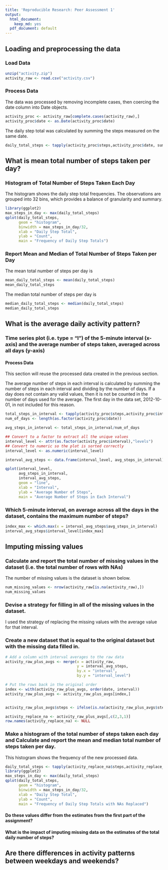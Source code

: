 ```yaml
---
title: 'Reproducible Research: Peer Assessment 1'
output:
  html_document:
    keep_md: yes
  pdf_document: default
---
```



## Loading and preprocessing the data

### Load Data
```r
unzip("activity.zip")
activity_raw <- read.csv("activity.csv")
```

### Process Data

The data was processed by removing incomplete cases, then coercing the date 
column into Date objects. 

```r
activity_proc <- activity_raw[complete.cases(activity_raw),]
activity_proc$date <- as.Date(activity_proc$date)
```

The daily step total was calculated by summing the steps measured on the same
date.
```r
daily_total_steps <- tapply(activity_proc$steps,activity_proc$date, sum)
```



## What is mean total number of steps taken per day?
### Histogram of Total Number of Steps Taken Each Day

The histogram shows the daily step total frequencies. The observations
are grouped into 32 bins, which provides a balance of granularity and summary.
```r
library(ggplot2)
max_steps_in_day <- max(daily_total_steps)
qplot(daily_total_steps, 
      geom = "histogram", 
      binwidth = max_steps_in_day/32,
      xlab = "Daily Step Total",
      ylab = "Count",
      main = "Frequency of Daily Step Totals")
```

### Report Mean and Median of Total Number of Steps Taken per Day

The mean total number of steps per day is 
```r
mean_daily_total_steps <- mean(daily_total_steps)
mean_daily_total_steps
```

The median total number of steps per day is 
```r
median_daily_total_steps <- median(daily_total_steps)
median_daily_total_steps
```

## What is the average daily activity pattern?

### Time series plot (i.e. type = "l") of the 5-minute interval (x-axis) and the average number of steps taken, averaged across all days (y-axis)

#### Process Data

This section will reuse the processed data created in the previous section.

The average number of steps in each interval is calculated by summing the number
of steps in each interval and dividing by the number of days. If a day does not
contain any valid values, then it is not be counted in the number of days used 
for the average. The first day in the data set, 2012-10-01, in not included for 
this reason.

```r
total_steps_in_interval <- tapply(activity_proc$steps,activity_proc$interval, sum)
num_of_days <- length(as.factor(activity_proc$date))

avg_steps_in_interval <- total_steps_in_interval/num_of_days

## Convert to a factor to extract all the unique values
interval_level <- attr(as.factor(activity_proc$interval),"levels")
## Convert to numeric so the plot is sorted correctly
interval_level <- as.numeric(interval_level)

interval_avg_steps <- data.frame(interval_level, avg_steps_in_interval)

qplot(interval_level, 
      avg_steps_in_interval, 
      interval_avg_steps,
      geom = "line",
      xlab = "Interval", 
      ylab = "Average Number of Steps",
      main = "Average Number of Steps in Each Interval")

```

### Which 5-minute interval, on average across all the days in the dataset, contains the maximum number of steps?

```r
index_max <- which.max(x = interval_avg_steps$avg_steps_in_interval)
interval_avg_steps$interval_level[index_max]
```

## Imputing missing values
### Calculate and report the total number of missing values in the dataset (i.e. the total number of rows with NAs)
The number of missing values is the dataset is shown below.
```r
num_missing_values <- nrow(activity_raw[is.na(activity_raw),])
num_missing_values
```

### Devise a strategy for filling in all of the missing values in the dataset.

I used the strategy of replacing the missing values with the average value for 
that interval.

### Create a new dataset that is equal to the original dataset but with the missing data filled in.
```r
# Add a column with interval averages to the raw data
activity_raw_plus_avgs <- merge(x = activity_raw,
                                y = interval_avg_steps, 
                                by.x = "interval",
                                by.y = "interval_level")

# Put the rows back in the original order
index <- with(activity_raw_plus_avgs, order(date, interval))
activity_raw_plus_avgs <- activity_raw_plus_avgs[index,]


activity_raw_plus_avgs$steps <- ifelse(is.na(activity_raw_plus_avgs$steps),activity_raw_plus_avgs$avg_steps_in_interval,activity_raw_plus_avgs$steps)

activity_replace_na <- activity_raw_plus_avgs[,c(2,3,1)]
row.names(activity_replace_na) <- NULL
```

### Make a histogram of the total number of steps taken each day and Calculate and report the mean and median total number of steps taken per day.

This histogram shows the frequency of the new processed data.
```r
daily_total_steps <- tapply(activity_replace_na$steps,activity_replace_na$date, sum)
library(ggplot2)
max_steps_in_day <- max(daily_total_steps)
qplot(daily_total_steps, 
      geom = "histogram", 
      binwidth = max_steps_in_day/32,
      xlab = "Daily Step Total",
      ylab = "Count",
      main = "Frequency of Daily Step Totals with NAs Replaced")
```

#### Do these values differ from the estimates from the first part of the assignment?

#### What is the impact of imputing missing data on the estimates of the total daily number of steps?

## Are there differences in activity patterns between weekdays and weekends?

